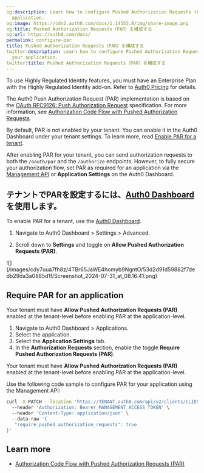 ```yaml
---
og:description: Learn how to configure Pushed Authorization Requests (PAR) for your
  application.
og:image: https://cdn2.auth0.com/docs/1.14553.0/img/share-image.png
og:title: Pushed Authorization Requests（PAR）を構成する
og:url: https://auth0.com/docs/
permalink: configure-par
title: Pushed Authorization Requests（PAR）を構成する
twitter:description: Learn how to configure Pushed Authorization Requests (PAR) for
  your application.
twitter:title: Pushed Authorization Requests（PAR）を構成する
---
```


<Callout icon="file-lines" color="#0EA5E9" iconType="regular">

To use Highly Regulated Identity features, you must have an Enterprise Plan with the Highly Regulated Identity add-on. Refer to [Auth0 Pricing](https://auth0.com/pricing/) for details.

</Callout>

The Auth0 Push Authorization Request (PAR) implementation is based on the [OAuth RFC9126: Push Authorization Request](https://www.rfc-editor.org/rfc/rfc9126.html) specification. For more information, see [Authorization Code Flow with Pushed Authorization Requests](/docs/get-started/authentication-and-authorization-flow/authorization-code-flow/authorization-code-flow-with-par).

By default, PAR is not enabled by your tenant. You can enable it in the <Tooltip tip="Auth0 Dashboard: Auth0's main product to configure your services." cta="View Glossary" href="/docs/glossary?term=Auth0+Dashboard">Auth0 Dashboard</Tooltip> under your tenant settings. To learn more, read [Enable PAR for a tenant](#enable-par-for-a-tenant).

After enabling PAR for your tenant, you can send authorization requests to both the `/oauth/par` and the `/authorize` endpoints. However, to fully secure your <Tooltip tip="Authorization Flow: Authorization grant (or workflow) specified in the OAuth 2.0 framework." cta="View Glossary" href="/docs/glossary?term=authorization+flow">authorization flow</Tooltip>, set PAR as required for an application via the [Management API](https://auth0.com/docs/api/management/v2) or **Application Settings** on the Auth0 Dashboard.

## テナントでPARを設定するには、[Auth0 Dashboard]()を使用します。

To enable PAR for a tenant, use the [Auth0 Dashboard](https://manage.auth0.com/).

1. Navigate to Auth0 Dashboard > Settings > Advanced.

2. Scroll down to **Settings** and toggle on **Allow Pushed Authorization Requests (PAR)**.

<Frame>![](/images/cdy7uua7fh8z/4TBr65JaWE4homyb9NgntO/53d2d91d59882f7dedb29da3a0885d1f/Screenshot_2024-07-31_at_08.16.41.png)</Frame>

## Require PAR for an application

<Tabs><Tab title="Auth0 Dashboard">

<Callout icon="file-lines" color="#0EA5E9" iconType="regular">

Your tenant must have **Allow Pushed Authorization Requests (PAR)** enabled at the tenant-level before enabling PAR at the application-level.

</Callout>

1. Navigate to Auth0 Dashboard > Applications.
2. Select the application.
3. Select the **Application Settings** tab.
4. In the **Authorization Requests** section, enable the toggle **Require Pushed Authorization Requests (PAR)**.

</Tab><Tab title="Management API">

<Callout icon="file-lines" color="#0EA5E9" iconType="regular">

Your tenant must have **Allow Pushed Authorization Requests (PAR)** enabled at the tenant-level before enabling PAR at the application-level.

</Callout>

Use the following code sample to configure PAR for your application using the Management API:

```bash lines
curl -X PATCH --location 'https://TENANT.auth0.com/api/v2/clients/CLIENT_ID' \
  --header 'Authorization: Bearer MANAGEMENT_ACCESS_TOKEN' \
  --header 'Content-Type: application/json' \
  --data-raw '{
   "require_pushed_authorization_requests": true
}'
```






</Tab></Tabs>

## Learn more

* [Authorization Code Flow with Pushed Authorization Requests (PAR)](/docs/get-started/authentication-and-authorization-flow/authorization-code-flow/authorization-code-flow-with-par)